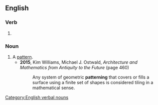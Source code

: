 ==English==

===Verb===
{{head|en|verb form}}

# {{present participle of|en|pattern|nocat=1}}

===Noun===
{{en-noun|~}}

# A [[pattern]].
#* '''2015''', Kim Williams, ‎Michael J. Ostwald, ''Architecture and Mathematics from Antiquity to the Future'' (page 460)
#*: Any system of geometric '''patterning''' that covers or fills a surface using a finite set of shapes is considered tiling in a mathematical sense.

[[Category:English verbal nouns]]